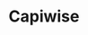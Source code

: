 ---
title: "Capiwise"
publishedAt: "2024-09-13"
image: "/images/projects/capiwise/capiwise.png"
summary: "Every career is a journey, filled with challenges, growth, and those significant moments that mark a shift in our path."
tag: "Trading"
---